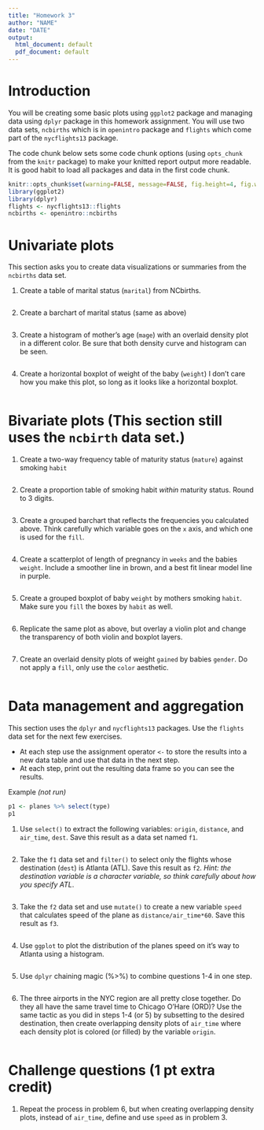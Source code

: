 ```yaml
---
title: "Homework 3"
author: "NAME"
date: "DATE"
output:
  html_document: default
  pdf_document: default
---
```


# Introduction

You will be creating some basic plots using `ggplot2` package and managing data using `dplyr` package in this homework assignment. You will use two data sets, `ncbirths` which is in `openintro` package and `flights` which come part of the `nycflights13` package. 

The code chunk below sets some code chunk options (using `opts_chunk` from the `knitr` package) to make your knitted report output more readable. It is good habit to load all packages and data in the first code chunk. 

```r
knitr::opts_chunk$set(warning=FALSE, message=FALSE, fig.height=4, fig.width=5, fig.align='center') 
library(ggplot2)
library(dplyr)
flights <- nycflights13::flights
ncbirths <- openintro::ncbirths
```

# Univariate plots

This section asks you to create data visualizations or summaries from the `ncbirths` data set. 

1. Create a table of marital status (`marital`) from NCbirths. 

```r

```

2. Create a barchart of marital status (same as above)

```r

```

3. Create a histogram of mother's age (`mage`) with an overlaid density plot in a different color. Be sure that both density curve and histogram can be seen. 

```r

```

4. Create a horizontal boxplot of weight of the baby (`weight`)
I don't care how you make this plot, so long as it looks like a horizontal boxplot.

```r

```

# Bivariate plots (This section still uses the `ncbirth` data set.)

1. Create a two-way frequency table of maturity status (`mature`) against smoking `habit`

```r

```

2. Create a proportion table of smoking habit _within_ maturity status. Round to 3 digits. 

```r

```

3. Create a grouped barchart that reflects the frequencies you calculated above. Think carefully which variable goes on the `x` axis, and which one is used for the `fill`.

```r

```

4. Create a scatterplot of length of pregnancy in `weeks` and the babies `weight`. Include a smoother line in brown, and a best fit linear model line in purple.
    
```r

```
    
5. Create a grouped boxplot of baby `weight` by mothers smoking `habit`. Make sure you `fill` the boxes by `habit` as well. 

```r

```

6. Replicate the same plot as above, but overlay a violin plot and change the transparency of both violin and boxplot layers. 

```r

```

7. Create an overlaid density plots of weight `gained` by babies `gender`. Do not apply a `fill`, only use the `color` aesthetic. 

```r

```

# Data management and aggregation

This section uses the `dplyr` and `nycflights13` packages. Use the `flights` data set for the next few exercises. 

* At each step use the assignment operator `<-` to store the results into a new data table and use that data in the next step. 
* At each step, print out the resulting data frame so you can see the results. 

Example _(not run)_ 
```r
p1 <- planes %>% select(type)
p1
```

1. Use `select()` to extract the following variables: `origin`, `distance`, and `air_time`, `dest`. Save this result as a data set named `f1`. 
```r

```

2. Take the `f1` data set and `filter()` to select only the flights whose destination (`dest`) is Atlanta (ATL). Save this result as `f2`. _Hint: the destination variable is a character variable, so think carefully about how you specify ATL_. 

```r

```

3. Take the `f2` data set and use `mutate()` to create a new variable `speed` that calculates speed of the plane as `distance/air_time*60`. Save this result as `f3`. 
```r

```

4. Use `ggplot` to plot the distribution of the planes speed on it's way to Atlanta using a histogram. 
```r

```

5. Use `dplyr` chaining magic (%>%) to combine questions 1-4 in one step. 

```r

```

6. The three airports in the NYC region are all pretty close together. Do they all have the same travel time to Chicago O'Hare (ORD)? Use the same tactic as you did in steps 1-4 (or 5) by subsetting to the desired destination, then create overlapping density plots of `air_time` where each density plot is colored (or filled) by the variable `origin`.

```r

```

# Challenge questions (1 pt extra credit)

1. Repeat the process in problem 6, but when creating overlapping density plots, instead of `air_time`, define and use `speed` as in problem 3.

```r

```